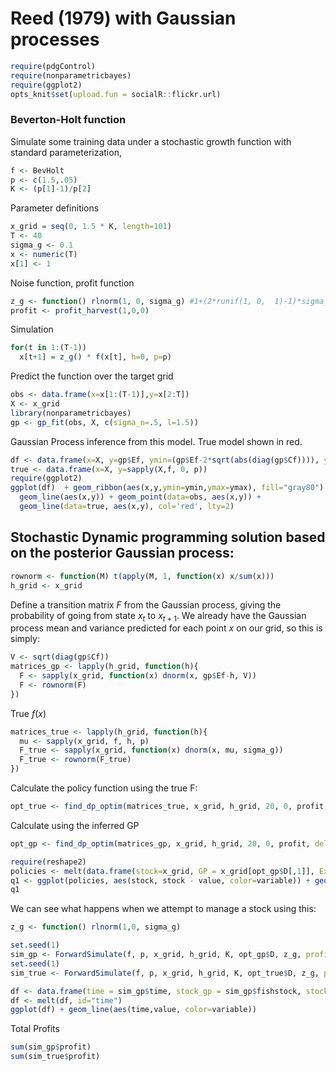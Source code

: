 Reed (1979) with Gaussian processes 
========================================================

```r
require(pdgControl)
require(nonparametricbayes)
require(ggplot2)
opts_knit$set(upload.fun = socialR::flickr.url)
```

### Beverton-Holt function

Simulate some training data under a stochastic growth function with standard parameterization,


``` r
f <- BevHolt
p <- c(1.5,.05)
K <- (p[1]-1)/p[2] 
```



Parameter definitions

```r
x_grid = seq(0, 1.5 * K, length=101)
T <- 40
sigma_g <- 0.1
x <- numeric(T)
x[1] <- 1
```

Noise function, profit function
```r
z_g <- function() rlnorm(1, 0, sigma_g) #1+(2*runif(1, 0,  1)-1)*sigma_g #
profit <- profit_harvest(1,0,0)
```


Simulation 

```r
for(t in 1:(T-1))
  x[t+1] = z_g() * f(x[t], h=0, p=p)
```



Predict the function over the target grid

```r
obs <- data.frame(x=x[1:(T-1)],y=x[2:T])
X <- x_grid
library(nonparametricbayes)
gp <- gp_fit(obs, X, c(sigma_n=.5, l=1.5))
```

Gaussian Process inference from this model.  True model shown in red.  

```r
df <- data.frame(x=X, y=gp$Ef, ymin=(gp$Ef-2*sqrt(abs(diag(gp$Cf)))), ymax=(gp$Ef+2*sqrt(abs(diag(gp$Cf)))))
true <- data.frame(x=X, y=sapply(X,f, 0, p))
require(ggplot2)
ggplot(df)  + geom_ribbon(aes(x,y,ymin=ymin,ymax=ymax), fill="gray80") +
  geom_line(aes(x,y)) + geom_point(data=obs, aes(x,y)) +
  geom_line(data=true, aes(x,y), col='red', lty=2)
```


## Stochastic Dynamic programming solution based on the posterior Gaussian process:

```r
rownorm <- function(M) t(apply(M, 1, function(x) x/sum(x)))
h_grid <- x_grid
```

Define a transition matrix $F$ from the Gaussian process, giving the probability of going from state $x_t$ to $x_{t+1}$.
We already have the Gaussian process mean and variance predicted for each point $x$ on our grid, so this is simply:


```r
V <- sqrt(diag(gp$Cf))
matrices_gp <- lapply(h_grid, function(h){
  F <- sapply(x_grid, function(x) dnorm(x, gp$Ef-h, V))
  F <- rownorm(F)
})
```

True $f(x)$

```r
matrices_true <- lapply(h_grid, function(h){
  mu <- sapply(x_grid, f, h, p)
  F_true <- sapply(x_grid, function(x) dnorm(x, mu, sigma_g))
  F_true <- rownorm(F_true)
})
```


Calculate the policy function using the true F:

```r
opt_true <- find_dp_optim(matrices_true, x_grid, h_grid, 20, 0, profit, delta=.01)
```

Calculate using the inferred GP

```r
opt_gp <- find_dp_optim(matrices_gp, x_grid, h_grid, 20, 0, profit, delta=.01)
```



```r
require(reshape2)
policies <- melt(data.frame(stock=x_grid, GP = x_grid[opt_gp$D[,1]], Exact = x_grid[opt_true$D[,1]]), id="stock")
q1 <- ggplot(policies, aes(stock, stock - value, color=variable)) + geom_point() + xlab("stock size") + ylab("escapement") 
q1
```

We can see what happens when we attempt to manage a stock using this:

``` r
z_g <- function() rlnorm(1,0, sigma_g)
````

``` r
set.seed(1)
sim_gp <- ForwardSimulate(f, p, x_grid, h_grid, K, opt_gp$D, z_g, profit=profit)
set.seed(1)
sim_true <- ForwardSimulate(f, p, x_grid, h_grid, K, opt_true$D, z_g, profit=profit)
````

``` r
df <- data.frame(time = sim_gp$time, stock_gp = sim_gp$fishstock, stock_true = sim_true$fishstock, harvest_gp = sim_gp$harvest, havest_true = sim_true$harvest)
df <- melt(df, id="time")
ggplot(df) + geom_line(aes(time,value, color=variable))
````

Total Profits

```r
sum(sim_gp$profit)
sum(sim_true$profit)
```

